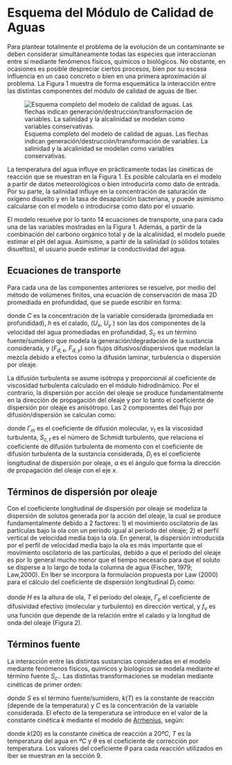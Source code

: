 # Esquema del Módulo de Calidad de Aguas

Para plantear totalmente el problema de la evolución de un contaminante se deben considerar simultáneamente todas las especies que interaccionan entre sí mediante fenómenos físicos, químicos o biológicos. No obstante, en ocasiones es posible despreciar ciertos procesos, bien por su escasa influencia en un caso concreto o bien en una primera aproximación al problema. La Figura 1 muestra de forma esquemática la interacción entre las distintas componentes del módulo de calidad de aguas de Iber.


![Esquema completo del modelo de calidad de aguas. Las flechas indican generación/destrucción/transformación de variables. La salinidad y la alcalinidad se modelan como variables conservativas.](/Users/renan.pulquillanca.alba/Desktop/bookdown-demo-master/images/modelo_conceptual_Iber.png)


La temperatura del agua influye en prácticamente todas las cinéticas de reacción que se muestran en la Figura 1. Es posible calcularla en el modelo a partir de datos meteorológicos o bien introducirla como dato de entrada. Por su parte, la salinidad influye en la concentración de saturación de oxígeno disuelto y en la tasa de desaparición bacteriana, y puede asimismo calcularse con el modelo o introducirse como dato por el usuario.

El modelo resuelve por lo tanto 14 ecuaciones de transporte, una para cada una de las variables mostradas en la Figura 1. Además, a partir de la combinación del carbono orgánico total y de la alcalinidad, el modelo puede estimar el pH del agua. Asimismo, a partir de la salinidad (o sólidos totales disueltos), el usuario puede estimar la conductividad del agua.


## Ecuaciones de transporte

Para cada una de las componentes anteriores se resuelve, por medio del método de volúmenes finitos, una ecuación de conservación de masa 2D promediada en profundidad, que se puede escribir en forma:

\begin{equation} 
  \frac{\partial}{\partial t}(hC) + \frac{\partial}{\partial x}(hU_xC) +      \frac{\partial}{\partial Y}(hU_yC)
= \frac{\partial F_{d,x} }{\partial x}+ \frac{\partial F_{d,x}}{\partial x}+ S_ch
  (\#eq:transporte)
\end{equation} 





donde $C$ es la concentración de la variable considerada (promediada en profundidad), $h$ es el calado, ($U_x$, $U_y$ ) son las dos componentes de la velocidad del agua promediadas en profundidad, $S_c$ es un término fuente/sumidero que modela la generación/degradación de la sustancia considerada, y ($F_{d,x}$, $F_{d,y}$) son flujos difusivos/dispersivos que modelan la mezcla debido a efectos como la difusión laminar, turbulencia o dispersión por oleaje.

La difusión turbulenta se asume isótropa y proporcional al coeficiente de viscosidad turbulenta calculado en el módulo hidrodinámico. Por el contrario, la dispersión por acción del oleaje se produce fundamentalmente en la dirección de propagación del oleaje y por lo tanto el coeficiente de dispersión por oleaje es anisótropo. Las 2 componentes del flujo por difusión/dispersión se calculan como:


\begin{equation} 
  F_{d,x}= h(\Gamma_m + \frac{\nu_t}{S_{c,t}}) \frac{\partial C}{\partial x} +              hD_{xx}\frac{\partial C}{\partial x} + hD_{xy}\frac{\partial C}{\partial y}
 (\#eq:Fdx)
\end{equation} 

\begin{equation}

F_{d,y}= h(\Gamma_m + \frac{\nu_t}{S_{c,t}}) \frac{\partial C}{\partial y} + hD_{yx}\frac{\partial C}{\partial x} + hD_{yy}\frac{\partial C}{\partial y}
 (\#eq:Fdy)
\end{equation} 

\begin{equation}
D_{xx}=D_l \cdot cos^2\alpha
(\#eq:Dxx)
\end{equation}

\begin{equation}
D_{xy}= D_{yx}=D_l \cdot cos^2\alpha \cdot sin\alpha

(\#eq:Dxy)
\end{equation}

\begin{equation}
D_{yy}=D_l \cdot sin^2\alpha
(\#eq:Dyy)
\end{equation}




donde $\Gamma_m$ es el coeficiente de difusión molecular, $\nu_t$ es la viscosidad turbulenta, $S_{c,t}$ es el número de Schmidt turbulento, que relaciona el coeficiente de difusión turbulenta de momento con el coeficiente de difusión turbulenta de la sustancia considerada, $D_{l}$ es el coeficiente longitudinal de dispersión por oleaje, $\alpha$ es el ángulo que forma la dirección de propagación del oleaje con el eje $x$.


## Términos de dispersión por oleaje


Con el coeficiente longitudinal de dispersión por oleaje se modeliza la dispersión de solutos generada por la acción del oleaje, la cual se produce fundamentalmente debido a 2 factores: 1) el movimiento oscilatorio de las partículas bajo la ola con un período igual al período del oleaje; 2) el perfil vertical de velocidad media bajo la ola. En general, la dispersión introducida por el perfil de velocidad media bajo la ola es más importante que el movimiento oscilatorio de las partículas, debido a que el período del oleaje es por lo general mucho menor que el tiempo necesario para que el soluto se disperse a lo largo de toda la columna de agua (Fischer, 1979; Law,2000).
En Iber se incorpora la formulación propuesta por Law (2000) para el cálculo del coeficiente de dispersión
longitudinal $D_l$ como:


\begin{equation}
D_l= \frac{H^4}{T^2\Gamma_2}f_v$$ $$\Gamma_e = \Gamma_m+ \frac{\nu_t}{S_c}
(\#eq:Dl)
\end{equation}

donde $H$ es la altura de ola, $T$ el período del oleaje, $\Gamma_e$ el coeficiente de difusividad efectivo (molecular y turbulento) en dirección vertical, y $f_v$ es una función que depende de la relación entre el calado y la longitud de onda del oleaje (Figura 2).


## Términos fuente


La interacción entre las distintas sustancias consideradas en el modelo mediante fenómenos físicos, químicos y biológicos se modela mediante el término fuente $S_c$.. Las distintas transformaciones se modelan mediante cinéticas de primer orden:


\begin{equation}
S_c =k(T) \cdot C
(\#eq:Sc)
\end{equation}

donde $S$ es el término fuente/sumidero, $k(T)$ es la constante de reacción (depende de la temperatura) y $C$ es la concentración de la variable considerada. El efecto de la temperatura se introduce en el valor de la constante cinética $k$ mediante el modelo de [Arrhenius](https://es.wikipedia.org/wiki/Ecuaci%C3%B3n_de_Arrhenius), según:

\begin{equation}

k(T) = k(20)\cdot \theta^{(T-20)}
(\#eq:arrhenius)
\end{equation}

donde $k(20)$ es la constante cinética de reacción a $20ºC$, $T$ es la temperatura del agua en $ºC$ y $\theta$ es el coeficiente de corrección por temperatura. Los valores del coeficiente $\theta$ para cada reacción utilizados en Iber se muestran en la sección 9.

